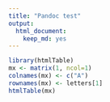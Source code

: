 ```yaml
---
title: "Pandoc test"
output:
  html_document:
    keep_md: yes
---
```


```r
library(htmlTable)
mx <- matrix(1, ncol=1)
colnames(mx) <- c("A")
rownames(mx) <- letters[1]
htmlTable(mx)

```

